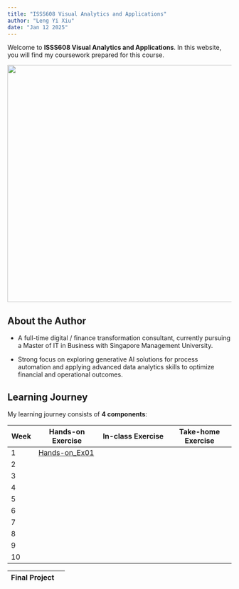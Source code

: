 ```yaml
---
title: "ISSS608 Visual Analytics and Applications"
author: "Leng Yi Xiu"
date: "Jan 12 2025"
---
```


Welcome to **ISSS608 Visual Analytics and Applications**. In this website, you will find my coursework prepared for this course.

![](images/pic.png){fig-align="center" width="532"}

## About the Author

-   A full-time digital / finance transformation consultant, currently pursuing a Master of IT in Business with Singapore Management University.

-   Strong focus on exploring generative AI solutions for process automation and applying advanced data analytics skills to optimize financial and operational outcomes.

## Learning Journey

My learning journey consists of **4 components**:

| Week | Hands-on Exercise                                                                                          | In-class Exercise | Take-home Exercise |
|--------|------------------|-------------------|------------------|
| 1    | [Hands-on_Ex01](https://isss608visualanalytics-yxleng.netlify.app/hands-on_ex/hands-on_ex01/hands-on_ex01) |                   |                    |
| 2    |                                                                                                            |                   |                    |
| 3    |                                                                                                            |                   |                    |
| 4    |                                                                                                            |                   |                    |
| 5    |                                                                                                            |                   |                    |
| 6    |                                                                                                            |                   |                    |
| 7    |                                                                                                            |                   |                    |
| 8    |                                                                                                            |                   |                    |
| 9    |                                                                                                            |                   |                    |
| 10   |                                                                                                            |                   |                    |

| Final Project |     |
|---------------|-----|
